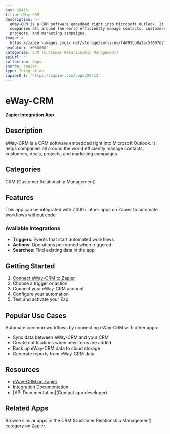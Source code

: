 ```yaml
---
key: 26413
title: eWay-CRM
description: >-
  eWay-CRM is a CRM software embedded right into Microsoft Outlook. It helps
  companies all around the world efficiently manage contacts, customers, deals,
  projects, and marketing campaigns.
image: >-
  https://zapier-images.imgix.net/storage/services/f4d91bb8a2ac5f007d271aa1c14b5c0f.png?auto=format%2Ccompress&ixlib=python-3.0.0&q=50
hexColor: '#000000'
categories: CRM (Customer Relationship Management)
apiUrl: ''
collection: Apps
source: zapier
type: Integration
zapierUrl: 'https://zapier.com/apps/26413'
---
```

# eWay-CRM

**Zapier Integration App**

## Description

eWay-CRM is a CRM software embedded right into Microsoft Outlook. It helps companies all around the world efficiently manage contacts, customers, deals, projects, and marketing campaigns.

## Categories

CRM (Customer Relationship Management)

## Features

This app can be integrated with 7,000+ other apps on Zapier to automate workflows without code.

### Available Integrations

- **Triggers**: Events that start automated workflows
- **Actions**: Operations performed when triggered
- **Searches**: Find existing data in the app

## Getting Started

1. [Connect eWay-CRM to Zapier](https://zapier.com/apps/26413)
2. Choose a trigger or action
3. Connect your eWay-CRM account
4. Configure your automation
5. Test and activate your Zap

## Popular Use Cases

Automate common workflows by connecting eWay-CRM with other apps:

- Sync data between eWay-CRM and your CRM
- Create notifications when new items are added
- Back up eWay-CRM data to cloud storage
- Generate reports from eWay-CRM data

## Resources

- [eWay-CRM on Zapier](https://zapier.com/apps/26413)
- [Integration Documentation](https://zapier.com/apps/26413/integrations)
- [API Documentation](Contact app developer)

## Related Apps

Browse similar apps in the CRM (Customer Relationship Management) category on Zapier.
